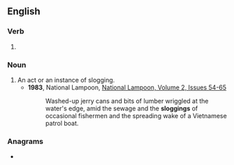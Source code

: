 ==English==

===Verb===
{{head|en|present participle}}

# {{present participle of|slog|lang=en|nocat=1}}

===Noun===
{{en-noun}}

# An act or an instance of slogging.
#* '''1983''', National Lampoon, [https://books.google.com/books?id=b2wTAQAAMAAJ&q=%22sloggings%22&dq=%22sloggings%22&hl=en&sa=X&ved=0ahUKEwjVr7bYgujOAhUT4GMKHc4YB744ChDoAQgbMAA National Lampoon, Volume 2, Issues 54-65]
#*: Washed-up jerry cans and bits of lumber wriggled at the water's edge, amid the sewage and the '''sloggings''' of occasional fishermen and the spreading wake of a Vietnamese patrol boat.

===Anagrams===
* {{anagrams|en|a=gggilnos|loggings}}